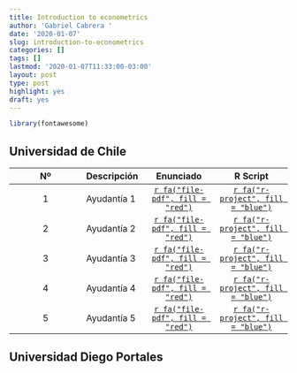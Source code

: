 ---
title: Introduction to econometrics
author: 'Gabriel Cabrera '
date: '2020-01-07'
slug: introduction-to-econometrics
categories: []
tags: []
lastmod: '2020-01-07T11:33:00-03:00'
layout: post
type: post
highlight: yes
draft: yes
---

```{r, echo=FALSE, eval=TRUE}
library(fontawesome)
```

## Universidad de Chile

| Nº  | Descripción|Enunciado                                                   |R Script                              |
|:---:|:---        |:---:                                                       |:---:                                 |
|1    |Ayudantía 1 |[`r fa("file-pdf", fill = "red")`](/pdf/bi_4_finance/A1.pdf)|[`r fa("r-project", fill = "blue")`]()|
|2    |Ayudantía 2 |[`r fa("file-pdf", fill = "red")`](/pdf/bi_4_finance/A1.pdf)|[`r fa("r-project", fill = "blue")`]()|
|3    |Ayudantía 3 |[`r fa("file-pdf", fill = "red")`](/pdf/bi_4_finance/A1.pdf)|[`r fa("r-project", fill = "blue")`]()|
|4    |Ayudantía 4 |[`r fa("file-pdf", fill = "red")`](/pdf/bi_4_finance/A1.pdf)|[`r fa("r-project", fill = "blue")`]()|
|5    |Ayudantía 5 |[`r fa("file-pdf", fill = "red")`](/pdf/bi_4_finance/A1.pdf)|[`r fa("r-project", fill = "blue")`]()|

## Universidad Diego Portales 